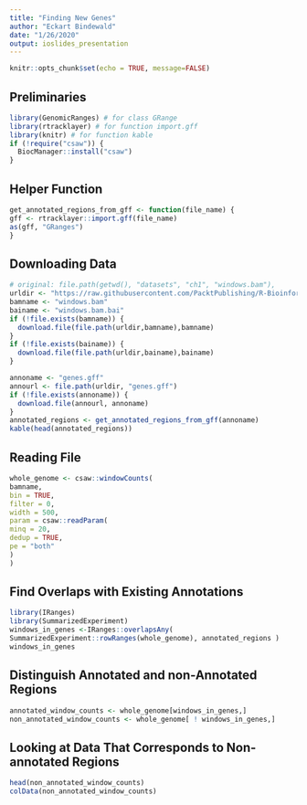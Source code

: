```yaml
---
title: "Finding New Genes"
author: "Eckart Bindewald"
date: "1/26/2020"
output: ioslides_presentation
---
```


```r
knitr::opts_chunk$set(echo = TRUE, message=FALSE)
```

## Preliminaries

```r
library(GenomicRanges) # for class GRange
library(rtracklayer) # for function import.gff
library(knitr) # for function kable
if (!require("csaw")) {
  BiocManager::install("csaw")
}
```

## Helper Function
```r
get_annotated_regions_from_gff <- function(file_name) {
gff <- rtracklayer::import.gff(file_name)
as(gff, "GRanges")
}
```

## Downloading Data

```r
# original: file.path(getwd(), "datasets", "ch1", "windows.bam"),
urldir <- "https://raw.githubusercontent.com/PacktPublishing/R-Bioinformatics-Cookbook/master/datasets/Chapter01"
bamname <- "windows.bam"
bainame <- "windows.bam.bai"
if (!file.exists(bamname)) {
  download.file(file.path(urldir,bamname),bamname)
}
if (!file.exists(bainame)) {
  download.file(file.path(urldir,bainame),bainame)
}
```

```r
annoname <- "genes.gff"
annourl <- file.path(urldir, "genes.gff")
if (!file.exists(annoname)) {
  download.file(annourl, annoname)
}
annotated_regions <- get_annotated_regions_from_gff(annoname)
kable(head(annotated_regions))
```

## Reading File

```r
whole_genome <- csaw::windowCounts(
bamname,
bin = TRUE,
filter = 0,
width = 500,
param = csaw::readParam(
minq = 20,
dedup = TRUE,
pe = "both"
)
)
```

## Find Overlaps with Existing Annotations

```r
library(IRanges)
library(SummarizedExperiment)
windows_in_genes <-IRanges::overlapsAny(
SummarizedExperiment::rowRanges(whole_genome), annotated_regions )
windows_in_genes
```

## Distinguish Annotated and non-Annotated Regions

```r
annotated_window_counts <- whole_genome[windows_in_genes,]
non_annotated_window_counts <- whole_genome[ ! windows_in_genes,]
```

## Looking at Data That Corresponds to Non-annotated Regions

```r
head(non_annotated_window_counts)
colData(non_annotated_window_counts)
```
